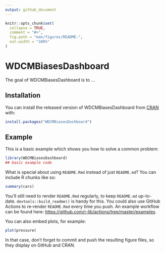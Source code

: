 ```yaml
---
output: github_document
---
```


<!-- README.md is generated from README.Rmd. Please edit that file -->

```r
knitr::opts_chunk$set(
  collapse = TRUE,
  comment = "#>",
  fig.path = "man/figures/README-",
  out.width = "100%"
)
```

# WDCMBiasesDashboard

<!-- badges: start -->
<!-- badges: end -->

The goal of WDCMBiasesDashboard is to ...

## Installation

You can install the released version of WDCMBiasesDashboard from [CRAN](https://CRAN.R-project.org) with:

``` r
install.packages("WDCMBiasesDashboard")
```

## Example

This is a basic example which shows you how to solve a common problem:

```r
library(WDCMBiasesDashboard)
## basic example code
```

What is special about using `README.Rmd` instead of just `README.md`? You can include R chunks like so:

```r
summary(cars)
```

You'll still need to render `README.Rmd` regularly, to keep `README.md` up-to-date. `devtools::build_readme()` is handy for this. You could also use GitHub Actions to re-render `README.Rmd` every time you push. An example workflow can be found here: <https://github.com/r-lib/actions/tree/master/examples>.

You can also embed plots, for example:

```r
plot(pressure)
```

In that case, don't forget to commit and push the resulting figure files, so they display on GitHub and CRAN.
